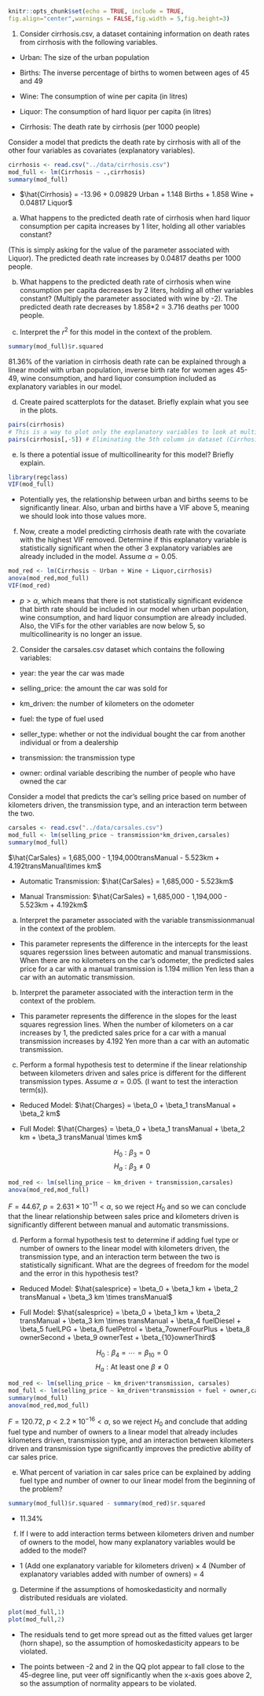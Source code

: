 
```{r setup, include=FALSE}
knitr::opts_chunk$set(echo = TRUE, include = TRUE,
fig.align="center",warnings = FALSE,fig.width = 5,fig.height=3)
```

1. Consider cirrhosis.csv, a dataset containing information on death rates from cirrhosis with the following variables.

- Urban: The size of the urban population

- Births: The inverse percentage of births to women between ages of 45 and 49

- Wine: The consumption of wine per capita (in litres)

- Liquor: The consumption of hard liquor per capita (in litres)

- Cirrhosis: The death rate by cirrhosis (per 1000 people)

Consider a model that predicts the death rate by cirrhosis with all of the other four variables as covariates (explanatory variables).
```{r}
cirrhosis <- read.csv("../data/cirrhosis.csv")
mod_full <- lm(Cirrhosis ~ .,cirrhosis)
summary(mod_full)
```
- $\hat{Cirrhosis} = -13.96 + 0.09829 Urban + 1.148 Births + 1.858 Wine + 0.04817 Liquor$

a. What happens to the predicted death rate of cirrhosis when hard liquor consumption per capita increases by 1 liter, holding all other variables constant?

(This is simply asking for the value of the parameter associated with Liquor).  The predicted death rate increases by 0.04817 deaths per 1000 people.

b. What happens to the predicted death rate of cirrhosis when wine consumption per capita decreases by 2 liters, holding all other variables constant?
(Multiply the parameter associated with wine by -2).  The predicted death rate decreases by 1.858*2 = 3.716 deaths per 1000 people.

c. Interpret the $r^2$ for this model in the context of the problem.
```{r}
summary(mod_full)$r.squared
```
81.36\% of the variation in cirrhosis death rate can be explained through a linear model with urban population, inverse birth rate for women ages 45-49, wine consumption, and hard liquor consumption included as explanatory variables in our model.

d. Create paired scatterplots for the dataset.  Briefly explain what you see in the plots.
```{r}
pairs(cirrhosis)
# This is a way to plot only the explanatory variables to look at multicollinearity
pairs(cirrhosis[,-5]) # Eliminating the 5th column in dataset (Cirrhosis)
```

e. Is there a potential issue of multicollinearity for this model? Briefly explain.
```{r}
library(regclass)
VIF(mod_full)
```
- Potentially yes, the relationship between urban and births seems to be significantly linear.  Also, urban and births have a VIF above 5, meaning we should look into those values more.

f. Now, create a model predicting cirrhosis death rate with the covariate with the highest VIF removed.  Determine if this explanatory variable is statistically significant when the other 3 explanatory variables are already included in the model.  Assume $\alpha = 0.05$.
```{r}
mod_red <- lm(Cirrhosis ~ Urban + Wine + Liquor,cirrhosis)
anova(mod_red,mod_full)
VIF(mod_red)
```
- $p > \alpha$, which means that there is not statistically significant evidence that birth rate should be included in our model when urban population, wine consumption, and hard liquor consumption are already included.  Also, the VIFs for the other variables are now below 5, so multicollinearity is no longer an issue.

2. Consider the carsales.csv dataset which contains the following variables:

- year: the year the car was made

- selling_price: the amount the car was sold for

- km_driven: the number of kilometers on the odometer

- fuel: the type of fuel used

- seller_type: whether or not the individual bought the car from another individual or from a dealership

- transmission: the transmission type

- owner: ordinal variable describing the number of people who have owned the car

Consider a model that predicts the car's selling price based on number of kilometers driven, the transmission type, and an interaction term between the two.
```{r}
carsales <- read.csv("../data/carsales.csv")
mod_full <- lm(selling_price ~ transmission*km_driven,carsales)
summary(mod_full)
```
$\hat{CarSales} = 1,685,000 - 1,194,000transManual - 5.523km + 4.192transManual\times km$

- Automatic Transmission: $\hat{CarSales} = 1,685,000 - 5.523km$

- Manual Transmission: $\hat{CarSales} = 1,685,000 - 1,194,000 - 5.523km + 4.192km$

a. Interpret the parameter associated with the variable transmissionmanual in the context of the problem.

- This parameter represents the difference in the intercepts for the least squares regerssion lines between automatic and manual transmissions.  When there are no kilometers on the car's odometer, the predicted sales price for a car with a manual transmission is 1.194 million Yen less than a car with an automatic transmission.

b. Interpret the parameter associated with the interaction term in the context of the problem.

- This parameter represents the difference in the slopes for the least squares regression lines.  When the number of kilometers on a car increases by 1, the predicted sales price for a car with a manual transmission increases by 4.192 Yen more than a car with an automatic transmission.

c. Perform a formal hypothesis test to determine if the linear relationship between kilometers driven and sales price is different for the different transmission types.  Assume $\alpha = 0.05$. (I want to test the interaction term(s)).

- Reduced Model: $\hat{Charges} = \beta_0 + \beta_1 transManual + \beta_2 km$

- Full Model: $\hat{Charges} = \beta_0 + \beta_1 transManual + \beta_2 km + \beta_3 transManual \times km$

$$H_0:\beta_3 = 0$$
$$H_a:\beta_3 \neq 0$$
```{r}
mod_red <- lm(selling_price ~ km_driven + transmission,carsales)
anova(mod_red,mod_full)
```
$F = 44.67$, $p = 2.631 \times 10^{-11} < \alpha$, so we reject $H_0$ and so we can conclude that the linear relationship between sales price and kilometers driven is significantly different between manual and automatic transmissions.

d. Perform a formal hypothesis test to determine if adding fuel type or number of owners to the linear model with kilometers driven, the transmission type, and an interaction term between the two is statistically significant.  What are the degrees of freedom for the model and the error in this hypothesis test?

- Reduced Model: $\hat{salesprice} = \beta_0 + \beta_1 km + \beta_2 transManual + \beta_3 km \times transManual$

- Full Model: $\hat{salesprice} = \beta_0 + \beta_1 km + \beta_2 transManual + \beta_3 km \times transManual + \beta_4 fuelDiesel + \beta_5 fuelLPG + \beta_6 fuelPetrol + \beta_7ownerFourPlus + \beta_8 ownerSecond +  \beta_9 ownerTest + \beta_{10}ownerThird$

$$H_0: \beta_4 = \cdots = \beta_{10} = 0$$
$$H_a: \text{At least one } \beta \neq 0$$

```{r}
mod_red <- lm(selling_price ~ km_driven*transmission, carsales)
mod_full <- lm(selling_price ~ km_driven*transmission + fuel + owner,carsales)
summary(mod_full)
anova(mod_red,mod_full)
```
$F = 120.72$, $p < 2.2 \times 10^{-16} < \alpha$, so we reject $H_0$ and conclude that adding fuel type and number of owners to a linear model that already includes kilometers driven, transmission type, and an interaction between kilometers driven and transmission type significantly improves the predictive ability of car sales price.

e. What percent of variation in car sales price can be explained by adding fuel type and number of owner to our linear model from the beginning of the problem?
```{r}
summary(mod_full)$r.squared - summary(mod_red)$r.squared
```
- 11.34%

f. If I were to add interaction terms between kilometers driven and number of owners to the model, how many explanatory variables would be added to the model?

- 1 (Add one explanatory variable for kilometers driven) $\times$ 4 (Number of explanatory variables added with number of owners) = 4

g. Determine if the assumptions of homoskedasticity and normally distributed residuals are violated.
```{r}
plot(mod_full,1)
plot(mod_full,2)
```
- The residuals tend to get more spread out as the fitted values get larger (horn shape), so the assumption of homoskedasticity appears to be violated.

- The points between -2 and 2 in the QQ plot appear to fall close to the 45-degree line, put veer off significantly when the x-axis goes above 2, so the assumption of normality appears to be violated.

